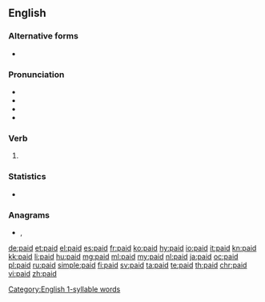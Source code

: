==English==

===Alternative forms===
* {{l|en|payed}} {{qualifier|archaic}}

===Pronunciation===
* {{IPA|/ˈpeɪd/|lang=en}}
* {{audio|en-us-paid.ogg|Audio (US)|lang=en}}
* {{rhymes|eɪd|lang=en}}
* {{homophones|lang=en|payed}}
 [[Category:English 1-syllable words]]

===Verb===
{{head|en|verb form}}

# {{en-past of|pay}}

===Statistics===
* {{rank|brother|I've|longer|476|paid|art|neither|suddenly}}

===Anagrams===
* {{l|en|iPad}}, {{l|en|PADI}}

[[de:paid]]
[[et:paid]]
[[el:paid]]
[[es:paid]]
[[fr:paid]]
[[ko:paid]]
[[hy:paid]]
[[io:paid]]
[[it:paid]]
[[kn:paid]]
[[kk:paid]]
[[li:paid]]
[[hu:paid]]
[[mg:paid]]
[[ml:paid]]
[[my:paid]]
[[nl:paid]]
[[ja:paid]]
[[oc:paid]]
[[pl:paid]]
[[ru:paid]]
[[simple:paid]]
[[fi:paid]]
[[sv:paid]]
[[ta:paid]]
[[te:paid]]
[[th:paid]]
[[chr:paid]]
[[vi:paid]]
[[zh:paid]]